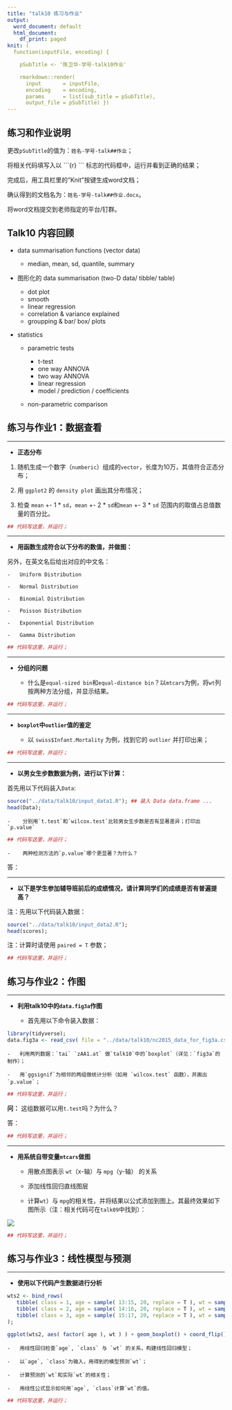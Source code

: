 ```yaml
---
title: "talk10 练习与作业"
output:
  word_document: default
  html_document:
    df_print: paged
knit: (
  function(inputFile, encoding) { 

    pSubTitle <- '陈卫华-学号-talk10作业'

    rmarkdown::render( 
      input       = inputFile, 
      encoding    = encoding, 
      params      = list(sub_title = pSubTitle),      
      output_file = pSubTitle) })
---
```


## 练习和作业说明

更改`pSubTitle`的值为：`姓名-学号-talk##作业`；

将相关代码填写入以 \`\`\`{r} \`\`\` 标志的代码框中，运行并看到正确的结果；

完成后，用工具栏里的"Knit"按键生成word文档；

确认得到的文档名为：`姓名-学号-talk##作业.docx`。

将word文档提交到老师指定的平台/钉群。

## Talk10 内容回顾

-   data summarisation functions (vector data)

    -   median, mean, sd, quantile, summary

-   图形化的 data summarisation (two-D data/ tibble/ table)

    -   dot plot
    -   smooth
    -   linear regression
    -   correlation & variance explained
    -   groupping & bar/ box/ plots

-   statistics

    -   parametric tests

        -   t-test
        -   one way ANNOVA
        -   two way ANNOVA
        -   linear regression
        -   model / prediction / coefficients

    -   non-parametric comparison

## 练习与作业1：数据查看

------------------------------------------------------------------------

-   **正态分布**

1.  随机生成一个数字（`numberic`）组成的`vector`，长度为10万，其值符合正态分布；

2.  用 `ggplot2` 的 `density plot` 画出其分布情况；

3.  检查 `mean` +- 1 \* `sd`，`mean` +- 2 \* `sd`和`mean` +- 3 \* `sd` 范围内的取值占总值数量的百分比。

```r
## 代码写这里，并运行；

```

------------------------------------------------------------------------

-   **用函数生成符合以下分布的数值，并做图：**

另外，在英文名后给出对应的中文名：

    -   Uniform Distribution

    -   Normal Distribution

    -   Binomial Distribution

    -   Poisson Distribution

    -   Exponential Distribution

    -   Gamma Distribution

```r
## 代码写这里，并运行；

```

------------------------------------------------------------------------

-   **分组的问题**

    -   什么是`equal-sized bin`和`equal-distance bin`？以`mtcars`为例，将`wt`列按两种方法分组，并显示结果。

```r
## 代码写这里，并运行；

```

------------------------------------------------------------------------

-   **`boxplot`中`outlier`值的鉴定**

    -   以 `swiss$Infant.Mortality` 为例，找到它的 `outlier` 并打印出来；

```r
## 代码写这里，并运行；

```

------------------------------------------------------------------------

-   **以男女生步数数据为例，进行以下计算：**

首先用以下代码装入`Data`:

```r
source("../data/talk10/input_data1.R"); ## 装入 Data data.frame ... 
head(Data);
```

    -    分别用`t.test`和`wilcox.test`比较男女生步数是否有显著差异；打印出`p.value`

```r
## 代码写这里，并运行；

```

    -    两种检测方法的`p.value`哪个更显著？为什么？

答：

------------------------------------------------------------------------

-   **以下是学生参加辅导班前后的成绩情况，请计算同学们的成绩是否有普遍提高？**

注：先用以下代码装入数据：

```r
source("../data/talk10/input_data2.R");
head(scores);
```

注：计算时请使用 `paired = T` 参数；

```r
## 代码写这里，并运行；

```

## 练习与作业2：作图

------------------------------------------------------------------------

-   **利用talk10中的`data.fig3a`作图**

    -   首先用以下命令装入数据：

```r
library(tidyverse);
data.fig3a <- read_csv( file = "../data/talk10/nc2015_data_for_fig3a.csv" );
```

    -   利用两列数据：`tai` `zAA1.at` 做`talk10`中的`boxplot`（详见：`fig3a`的制作）；

    -   用`ggsignif`为相邻的两组做统计分析（如用 `wilcox.test` 函数），并画出`p.value`；

```r
## 代码写这里，并运行；

```

**问：** 这组数据可以用`t.test`吗？为什么？

答：

```r
## 代码写这里，并运行；

```

------------------------------------------------------------------------

-   **用系统自带变量`mtcars`做图**

    -   用散点图表示 `wt`（x-轴）与 `mpg`（y-轴） 的关系

    -   添加线性回归直线图层

    -   计算`wt`）与 `mpg`的相关性，并将结果以公式添加到图上。其最终效果如下图所示（注：相关代码可在`talk09`中找到）：

![](images/xyplot.png)

```r
## 代码写这里，并运行；

```

## 练习与作业3：线性模型与预测

------------------------------------------------------------------------

-   **使用以下代码产生数据进行分析**

```r
wts2 <- bind_rows( 
   tibble( class = 1, age = sample( 13:15, 20, replace = T ), wt = sample( seq(50, 60, by = 0.1), 20 ) ),
   tibble( class = 2, age = sample( 14:16, 20, replace = T ), wt = sample( seq(55, 65, by = 0.1), 20 ) ),
   tibble( class = 3, age = sample( 15:17, 20, replace = T ), wt = sample( seq(60, 70, by = 0.1), 20 ) )
);

ggplot(wts2, aes( factor( age ), wt ) ) + geom_boxplot() + coord_flip();
```

    -   用线性回归检查`age`, `class` 与 `wt` 的关系，构建线性回归模型；

    -   以`age`, `class`为输入，用得到的模型预测`wt`；

    -   计算预测的`wt`和实际`wt`的相关性；

    -   用线性公式显示如何用`age`, `class`计算`wt`的值。

```r
## 代码写这里，并运行；

```
